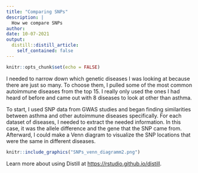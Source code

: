 ```yaml
---
title: "Comparing SNPs"
description: |
  How we compare SNPs
author: 
date: 10-07-2021
output:
  distill::distill_article:
    self_contained: false
---
```



```r
knitr::opts_chunk$set(echo = FALSE)
```

I needed to narrow down which genetic diseases I was looking at because there are just so many. To choose them, I pulled some of the most common autoimmune diseases from the top 15. I really only used the ones I had heard of before and came out with 8 diseases to look at other than asthma.

To start, I used SNP data from GWAS studies and began finding similarities between asthma and other autoimmune diseases specifically. For each dataset of diseases, I needed to extract the needed information. In this case, it was the allele difference and the gene that the SNP came from. Afterward, I could make a Venn diagram to visualize the SNP locations that were the same in different diseases.

```r
knitr::include_graphics("SNPs_venn_diagramm2.png")
```


Learn more about using Distill at <https://rstudio.github.io/distill>.


